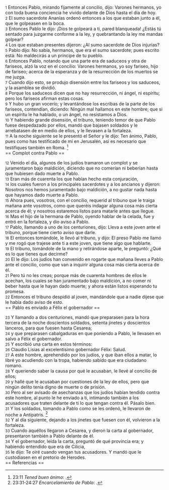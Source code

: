 {{anchor|1}} <small>1</small> Entonces Pablo, mirando fijamente al concilio, dijo: Varones hermanos, yo con toda buena conciencia he vivido delante de Dios hasta el día de hoy.<br>
{{anchor|2}} <small>2</small> El sumo sacerdote Ananías ordenó entonces a los que estaban junto a él, que le golpeasen en la boca.<br>
{{anchor|3}} <small>3</small> Entonces Pablo le dijo: ¡Dios te golpeará a ti, pared blanqueada! ¿Estás tú sentado para juzgarme conforme a la ley, y quebrantando la ley me mandas golpear?<br>
{{anchor|4}} <small>4</small> Los que estaban presentes dijeron: ¿Al sumo sacerdote de Dios injurias?<br>
{{anchor|5}} <small>5</small> Pablo dijo: No sabía, hermanos, que era el sumo sacerdote; pues escrito está: No maldecirás a un príncipe de tu pueblo.<br>
{{anchor|6}} <small>6</small> Entonces Pablo, notando que una parte era de saduceos y otra de fariseos, alzó la voz en el concilio: Varones hermanos, yo soy fariseo, hijo de fariseo; acerca de la esperanza y de la resurrección de los muertos se me juzga.<br>
{{anchor|7}} <small>7</small> Cuando dijo esto, se produjo disensión entre los fariseos y los saduceos, y la asamblea se dividió.<br>
{{anchor|8}} <small>8</small> Porque los saduceos dicen que no hay resurrección, ni ángel, ni espíritu; pero los fariseos afirman estas cosas.<br>
{{anchor|9}} <small>9</small> Y hubo un gran vocerío; y levantándose los escribas de la parte de los fariseos, contendían, diciendo: Ningún mal hallamos en este hombre; que si un espíritu le ha hablado, o un ángel, no resistamos a Dios.<br>
{{anchor|10}} <small>10</small> Y habiendo grande disensión, el tribuno, teniendo temor de que Pablo fuese despedazado por ellos, mandó que bajasen soldados y le arrebatasen de en medio de ellos, y le llevasen a la fortaleza.<br>
{{anchor|11}} <small>11</small> A la noche siguiente se le presentó el Señor y le dijo: Ten ánimo, Pablo, pues como has testificado de mí en Jerusalén, así es necesario que testifiques también en Roma. <ref>23:11 ''Tened buen ánimo'': {{lib|LU|100|7|9}}.</ref><br>
== Complot contra Pablo ==

{{anchor|12}} <small>12</small> Venido el día, algunos de los judíos tramaron un complot y se juramentaron bajo maldición, diciendo que no comerían ni beberían hasta que hubiesen dado muerte a Pablo.<br>
{{anchor|13}} <small>13</small> Eran más de cuarenta los que habían hecho esta conjuración,<br>
{{anchor|14}} <small>14</small> los cuales fueron a los principales sacerdotes y a los ancianos y dijeron: Nosotros nos hemos juramentado bajo maldición, a no gustar nada hasta que hayamos dado muerte a Pablo.<br>
{{anchor|15}} <small>15</small> Ahora pues, vosotros, con el concilio, requerid al tribuno que le traiga mañana ante vosotros, como que queréis indagar alguna cosa más cierta acerca de él; y nosotros estaremos listos para matarle antes que llegue.<br>
{{anchor|16}} <small>16</small> Mas el hijo de la hermana de Pablo, oyendo hablar de la celada, fue y entró en la fortaleza, y dio aviso a Pablo.<br>
{{anchor|17}} <small>17</small> Pablo, llamando a uno de los centuriones, dijo: Lleva a este joven ante el tribuno, porque tiene cierto aviso que darle.<br>
{{anchor|18}} <small>18</small> El entonces tomándole, le llevó al tribuno, y dijo: El preso Pablo me llamó y me rogó que trajese ante ti a este joven, que tiene algo que hablarte.<br>
{{anchor|19}} <small>19</small> El tribuno, tomándole de la mano y retirándose aparte, le preguntó: ¿Qué es lo que tienes que decirme?<br>
{{anchor|20}} <small>20</small> El le dijo: Los judíos han convenido en rogarte que mañana lleves a Pablo ante el concilio, como que van a inquirir alguna cosa más cierta acerca de él.<br>
{{anchor|21}} <small>21</small> Pero tú no les creas; porque más de cuarenta hombres de ellos le acechan, los cuales se han juramentado bajo maldición, a no comer ni beber hasta que le hayan dado muerte; y ahora están listos esperando tu promesa.<br>
{{anchor|22}} <small>22</small> Entonces el tribuno despidió al joven, mandándole que a nadie dijese que le había dado aviso de esto.<br>
== Pablo es enviado a Félix el gobernador ==

{{anchor|23}} <small>23</small> Y llamando a dos centuriones, mandó que preparasen para la hora tercera de la noche doscientos soldados, setenta jinetes y doscientos lanceros, para que fuesen hasta Cesarea;<br>
{{anchor|24}} <small>24</small> y que preparasen cabalgaduras en que poniendo a Pablo, le llevasen en salvo a Félix el gobernador.<br>
{{anchor|25}} <small>25</small> Y escribió una carta en estos términos:<br>
{{anchor|26}} <small>26</small> Claudio Lisias al excelentísimo gobernador Félix: Salud.<br>
{{anchor|27}} <small>27</small> A este hombre, aprehendido por los judíos, y que iban ellos a matar, lo libré yo acudiendo con la tropa, habiendo sabido que era ciudadano romano.<br>
{{anchor|28}} <small>28</small> Y queriendo saber la causa por qué le acusaban, le llevé al concilio de ellos;<br>
{{anchor|29}} <small>29</small> y hallé que le acusaban por cuestiones de la ley de ellos, pero que ningún delito tenía digno de muerte o de prisión.<br>
{{anchor|30}} <small>30</small> Pero al ser avisado de asechanzas que los judíos habían tendido contra este hombre, al punto le he enviado a ti, intimando también a los acusadores que traten delante de ti lo que tengan contra él. Pásalo bien.<br>
{{anchor|31}} <small>31</small> Y los soldados, tomando a Pablo como se les ordenó, le llevaron de noche a Antípatris. <ref>23:31-24:27 ''Encarcelamiento de Pablo'': {{lib|LU|130|2|5}}.</ref><br>
{{anchor|32}} <small>32</small> Y al día siguiente, dejando a los jinetes que fuesen con él, volvieron a la fortaleza.<br>
{{anchor|33}} <small>33</small> Cuando aquéllos llegaron a Cesarea, y dieron la carta al gobernador, presentaron también a Pablo delante de él.<br>
{{anchor|34}} <small>34</small> Y el gobernador, leída la carta, preguntó de qué provincia era; y habiendo entendido que era de Cilicia,<br>
{{anchor|35}} <small>35</small> le dijo: Te oiré cuando vengan tus acusadores. Y mandó que le custodiasen en el pretorio de Herodes.<br>
== Referencias ==

<references />

